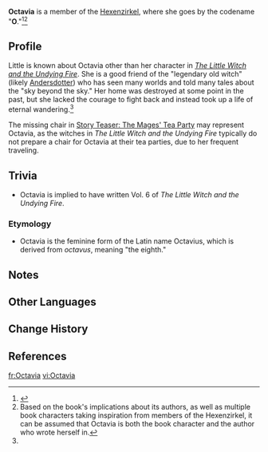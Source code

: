 {{Character Infobox
|type             = Mentioned
|image            = 
|caption          = 
|realname         = 
|title            = O
|affiliation      = Hexenzirkel
}}
'''Octavia''' is a member of the [[Hexenzirkel]], where she goes by the codename "'''O'''."<ref name="little">{{Ref/Book|The Little Witch and the Undying Fire}}</ref><ref group="Note">Based on the book's implications about its authors, as well as multiple book characters taking inspiration from members of the Hexenzirkel, it can be assumed that Octavia is both the book character and the author who wrote herself in.</ref>

==Profile==
Little is known about Octavia other than her character in ''[[The Little Witch and the Undying Fire]]''. She is a good friend of the "legendary old witch" (likely [[Andersdotter]]) who has seen many worlds and told many tales about the "sky beyond the sky." Her home was destroyed at some point in the past, but she lacked the courage to fight back and instead took up a life of eternal wandering.<ref name="little"/>

The missing chair in [https://youtu.be/RigK4OwCCM8 Story Teaser: The Mages' Tea Party] may represent Octavia, as the witches in ''The Little Witch and the Undying Fire'' typically do not prepare a chair for Octavia at their tea parties, due to her frequent traveling.

==Trivia==
*Octavia is implied to have written Vol. 6 of ''The Little Witch and the Undying Fire''.
===Etymology===
*Octavia is the feminine form of the Latin name Octavius, which is derived from ''octavus'', meaning "the eighth."

==Notes==
{{Reflist|note=1}}

==Other Languages==
{{Other Languages
|en       = Octavia
|zhs      = 欧科塔维亚
|zhs_rm   = Ōukētǎwéiyà
|zht      = 歐科塔維亞
|zht_rm   = Ōukētǎwéiyà
|ja       = オクタヴィア
|ja_rm    = Okutavia
|ko       = 옥타비아
|es       = Octavia
|fr       = Octavia
|ru       = Октавия
|th       = Octavia
|vi       = Octavia
|de       = Octavia
|id       = Octavia
|pt       = Octavia
|tr       = Octavia
|it       = Octavia
}}

==Change History==
{{Change History|introduced=4.7}}

==References==
{{Reflist}}

[[fr:Octavia]]
[[vi:Octavia]]
